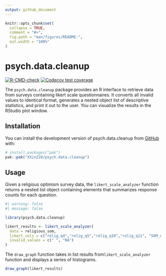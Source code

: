 ```yaml
---
output: github_document
---
```


<!-- README.md is generated from README.Rmd. Please edit that file -->

```r
knitr::opts_chunk$set(
  collapse = TRUE,
  comment = "#>",
  fig.path = "man/figures/README-",
  out.width = "100%"
)
```

# psych.data.cleanup

<!-- badges: start -->
[![R-CMD-check](https://github.com/XXinZ28/psych.data.cleanup/actions/workflows/R-CMD-check.yaml/badge.svg)](https://github.com/XXinZ28/psych.data.cleanup/actions/workflows/R-CMD-check.yaml)
[![Codecov test coverage](https://codecov.io/gh/XXinZ28/psych.data.cleanup/graph/badge.svg)](https://app.codecov.io/gh/XXinZ28/psych.data.cleanup)
<!-- badges: end -->

The `psych.data.cleanup` package provides an R interface to retrieve data from surveys containing likert scale questionnaires. It converts all invalid values to identical format, generates a nested object list of descriptive statistics, and print it out to the user. You can visualize the results in the RStudio plot window.

## Installation

You can install the development version of psych.data.cleanup from [GitHub](https://github.com/) with:

``` r
# install.packages("pak")
pak::pak("XXinZ28/psych.data.cleanup")
```

## Usage

Given a religious optimism survey data, the `likert_scale_analyzer` function returns a nested list object containing elements that summarizes response counts for each question.

```r
#| warning: false
#| message: false

library(psych.data.cleanup)

likert_results <- likert_scale_analyzer(
  data = religious_som,
  likert_cols = c("relig_q4","relig_q5","relig_q10","relig_q11", "SOM_q1","SOM_q2","SOM_q3"),
  invalid_values = c(" ", "NA")
) 
```

The `draw_graph` function takes in list results from`likert_scale_analyzer` function and displays a series of histograms. 

```r
draw_graph(likert_results)
```


